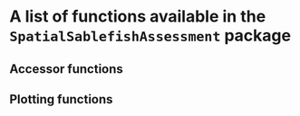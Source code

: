 # A list of functions available in the `SpatialSablefishAssessment` package {#functionlist}



## Accessor functions



## Plotting functions

